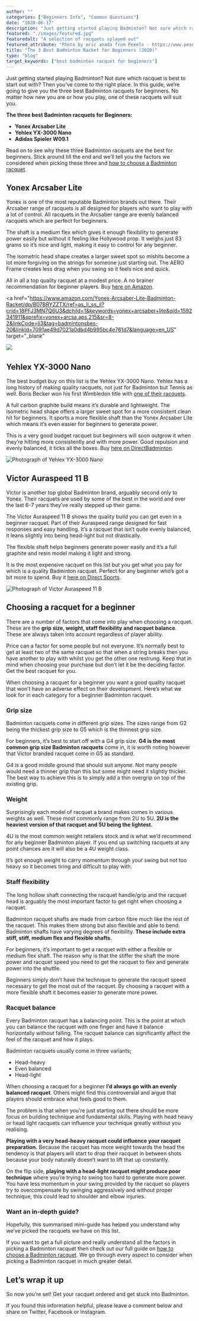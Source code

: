 ```yaml
---
author: ""
categories: ["Beginners Info", "Common Questions"]
date: "2020-06-17"
description: "Just getting started playing Badminton? Not sure which racquet is best to start out with? Then you’ve come to the right place. In this guide, we’re going to give you the three best Badminton racquets for beginners. No matter how new you are or how you play, one of these racquets will suit you."
featured: "./images/featured.jpg"
featuredalt: "A selection of racquets splayed out"
featured_attribute: "Photo by eric anada from Pexels - https://www.pexels.com/photo/green-and-white-court-with-badminton-rackets-3660204/"
title: "The 3 Best Badminton Racket for Beginners (2020)"
type: "blog"
target_keywords: ["best badminton racquet for beginners"]
---
```


Just getting started playing Badminton? Not sure which racquet is best to start out with? Then you’ve come to the right place. In this guide, we’re going to give you the three best Badminton racquets for beginners. No matter how new you are or how you play, one of these racquets will suit you.

**The three best Badminton racquets for Beginners:**

- **Yonex Arcsaber Lite**
- **Yehlex YX-3000 Nano**
- **Adidas Spieler W09.1**

Read on to see why these three Badminton racquets are the best for beginners. Stick around till the end and we’ll tell you the factors we considered when picking these three and [how to choose a Badminton racquet](/blog/which-badminton-racquet-is-best-for-me/).

## Yonex Arcsaber Lite

Yonex is one of the most reputable Badminton brands out there. Their Arcsaber range of racquets is all designed for players who want to play with a lot of control. All racquets in the Arcsaber range are evenly balanced racquets which are perfect for beginners.

The shaft is a medium flex which gives it enough flexibility to generate power easily but without it feeling like Hollywood prop. It weighs just 83 grams so it’s nice and light, making it easy to control for any beginner.

The isometric head shape creates a larger sweet spot so mishits become a lot more forgiving on the strings for someone just starting out. The AERO Frame creates less drag when you swing so it feels nice and quick.

All in all a top quality racquet at a modest price. A no brainer recommendation for beginner players. Buy [here on Amazon](https://amzn.to/2USVEhy).

<a
  href="https://www.amazon.com/Yonex-Arcsaber-Lite-Badminton-Racket/dp/B07BRYZZTX/ref=as_li_ss_il?crid=18PFJ3MN7Q6U3&dchild=1&keywords=yonex+arcsaber+lite&qid=1592341911&sprefix=yonex+arcsa,aps,215&sr=8-2&linkCode=li3&tag=badmintonsbes-20&linkId=7091ae49d7021a0dbd4b995bc4e761d7&language=en_US"
  target="_blank"
>
  <img
    border="0"
    src="//ws-na.amazon-adsystem.com/widgets/q?_encoding=UTF8&ASIN=B07BRYZZTX&Format=_SL250_&ID=AsinImage&MarketPlace=US&ServiceVersion=20070822&WS=1&tag=badmintonsbes-20&language=en_US"
  />
</a>
<img
  src="https://ir-na.amazon-adsystem.com/e/ir?t=badmintonsbes-20&language=en_US&l=li3&o=1&a=B07BRYZZTX"
  width="1"
  height="1"
  border="0"
  alt=""
  style="border:none !important; margin:0px !important;"
/>

## Yehlex YX-3000 Nano

The best budget buy on this list is the Yehlex YX-3000 Nano. Yehlex has a long history of making quality racquets, not just for Badminton but Tennis as well. Boris Becker won his first Wimbledon title with [one of their racquets](https://www.yehlex.co.uk/pages/about).

A full carbon graphite build means it’s durable and lightweight. The isometric head shape offers a larger sweet spot for a more consistent clean hit for beginners. It sports a more flexible shaft than the Yonex Arcsaber Lite which means it’s even easier for beginners to generate power.

This is a very good budget racquet but beginners will soon outgrow it when they’re hitting more consistently and with more power. Good repulsion and evenly balanced, it ticks all the boxes. Buy [here on DirectBadminton](<https://www.directbadminton.co.uk/sport/badminton/badminton-rackets/yehlex-badminton-rackets/yehlex-yx-3000-nano-badminton-racket-(orange)?ProductID=23767>).

![Photograph of Yehlex YX-3000 Nano](./images/yehlex-yx-3000-nano.jpg)

## Victor Auraspeed 11 B

Victor is another top global Badminton brand, arguably second only to Yonex. Their racquets are used by some of the best in the world and over the last 6-7 years they’ve really stepped up their game.

The Victor Auraspeed 11 B shows the quality build you can get even in a beginner racquet. Part of their Auraspeed range designed for fast responses and easy handling. It’s a racquet that isn’t quite evenly balanced, it leans slightly into being head-light but not drastically.

The flexible shaft helps beginners generate power easily and it’s a full graphite and resin model making it light and strong.

It is the most expensive racquet on this list but you get what you pay for which is a quality Badminton racquet. Perfect for any beginner who’s got a bit more to spend. Buy it [here on Direct Sports](https://www.directsportseshop.co.uk/dssport/badminton/badminton-rackets/victor/victor-auraspeed-11-b-badminton-racket?ProductID=37390).

![Photograph of Victor Auraspeed 11 B](./images/victor-auraspeed-11b.jpg)

## Choosing a racquet for a beginner

There are a number of factors that come into play when choosing a racquet. These are the **grip size, weight, staff flexibility and racquet balance**. These are always taken into account regardless of player ability.

Price can a factor for some people but not everyone. It’s normally best to get at least two of the same racquet so that when a string breaks then you have another to play with whilst you get the other one restrung. Keep that in mind when choosing your purchase but don’t let it be the deciding factor. Get the best racquet for you.

When choosing a racquet for a beginner you want a good quality racquet that won’t have an adverse effect on their development. Here’s what we look for in each category for a beginner Badminton racquet.

### Grip size

Badminton racquets come in different grip sizes. The sizes range from G2 being the thickest grip size to G5 which is the thinnest grip size.

For beginners, it’s best to start off with a G4 grip size. **G4 is the most common grip size Badminton racquets** come in, it is worth noting however that Victor branded racquet come in G5 as standard.

G4 is a good middle ground that should suit anyone. Not many people would need a thinner grip than this but some might need it slightly thicker. The best way to achieve this is to simply add a thin overgrip on top of the existing grip.

### Weight

Surprisingly each model of racquet a brand makes comes in various weights as well. These most commonly range from 2U to 5U. **2U is the heaviest version of that racquet and 5U being the lightest.**

4U is the most common weight retailers stock and is what we’d recommend for any beginner Badminton player. If you end up switching racquets at any point chances are it will also be a 4U weight class.

It’s got enough weight to carry momentum through your swing but not too heavy so it becomes tiring and difficult to play with.

### Staff flexibility

The long hollow shaft connecting the racquet handle/grip and the racquet head is arguably the most important factor to get right when choosing a racquet.

Badminton racquet shafts are made from carbon fibre much like the rest of the racquet. This makes them strong but also flexible and able to bend. Badminton shafts have varying degrees of flexibility. **These include extra stiff, stiff, medium flex and flexible shafts.**

For beginners, it’s important to get a racquet with either a flexible or medium flex shaft. The reason why is that the stiffer the shaft the more power and racquet speed you need to get the racquet to flex and generate power into the shuttle.

Beginners simply don’t have the technique to generate the racquet speed necessary to get the most out of the racquet. By choosing a racquet with a more flexible shaft it becomes easier to generate more power.

### Racquet balance

Every Badminton racquet has a balancing point. This is the point at which you can balance the racquet with one finger and have it balance horizontally without falling. The racquet balance can significantly affect the feel of the racquet and how it plays.

Badminton racquets usually come in three variants;

- Head-heavy
- Even balanced
- Head-light

When choosing a racquet for a beginner **I’d always go with an evenly balanced racquet**. Others might find this controversial and argue that players should embrace what feels good to them.

The problem is that when you’re just starting out there should be more focus on building technique and fundamental skills. Playing with head heavy or head light racquets can influence your technique greatly without you realising.

**Playing with a very head-heavy racquet could influence your racquet preparation.** Because the racquet has more weight towards the head the tendency is that players will start to drop their racquet in between shots because your body naturally doesn’t want to lift that up constantly.

On the flip side, **playing with a head-light racquet might produce poor technique** where you’re trying to swing too hard to generate more power. You have less momentum in your swing provided by the racquet so players try to overcompensate by swinging aggressively and without proper technique, this could lead to shoulder and elbow injuries.

### Want an in-depth guide?

Hopefully, this summarised mini-guide has helped you understand why we’ve picked the racquets we have on this list.

If you want to get a full picture and really understand all the factors in picking a Badminton racquet then check out our full guide on [how to choose a Badminton racquet](/blog/which-badminton-racquet-is-best-for-me/). We go through every aspect to consider when picking a Badminton racquet in much greater detail.

## Let’s wrap it up

So now you’re set! Get your racquet ordered and get stuck into Badminton.

If you found this information helpful, please leave a comment below and share on Twitter, Facebook or Instagram.
